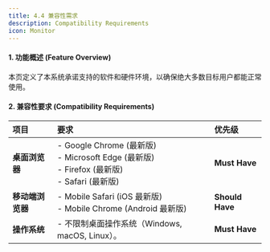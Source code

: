 ```yaml
---
title: 4.4 兼容性需求
description: Compatibility Requirements
icon: Monitor
---
```


#### 1. 功能概述 (Feature Overview)

本页定义了本系统承诺支持的软件和硬件环境，以确保绝大多数目标用户都能正常使用。

#### 2. 兼容性要求 (Compatibility Requirements)

| 项目             | 要求                                                                                             | 优先级          |
| :--------------- | :----------------------------------------------------------------------------------------------- | :-------------- |
| **桌面浏览器**   | - Google Chrome (最新版)<br />- Microsoft Edge (最新版)<br />- Firefox (最新版)<br />- Safari (最新版) | **Must Have**   |
| **移动端浏览器** | - Mobile Safari (iOS 最新版)<br />- Mobile Chrome (Android 最新版)                                 | **Should Have** |
| **操作系统**     | - 不限制桌面操作系统（Windows, macOS, Linux）。                                                  | **Must Have**   |
